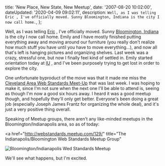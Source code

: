 


  title: 'New Place, New State, New Meetup',
  date: '2007-08-20 10:02:00',
  dateUpdated: '2020-04-09 09:02:11',
  description: `Well, as I was telling Eric , I've officially moved. Sunny Bloomington, Indiana is the city I now call home.`,
};

Well, as I was telling [Eric](http://www.wileymedia.com/weblog/ 'Eric Wiley') , I've officially moved. Sunny [Bloomington, Indiana](http://maps.google.com/maps?q=Bloomington,+IN,+USA&ie=UTF8&z=12&iwloc=addr&om=1 'Bloomington, IN') is the city I now call home. Emily and I have mostly finished putting everything away and moving around our furniture (you really don't realize how much stuff you have until you have to move everything...), and now all that's left is hanging pictures and organizing shelves. Last week was a crazy, stressful one, but now I finally feel kind of settled in. Emily started orientation today at [IU](http://www.iu.edu/ 'Indiana University') , and I've been purposely trying to get lost in order to explore the city.

One unfortunate byproduct of the move was that it made me miss the [Cleveland Area Web Standards Meet-Up](http://webdesign.meetup.com/396/ 'The Cleveland Area Web Standards Meet Up Group') that was last week. I was hoping to make it, since I'm not sure when the next one I'll be able to attend is, seeing as though I'm now a good six hours away. I heard it was a good meetup though, and hopefully they'll only get better. Everyone's been doing a great job (especially Joseph James Frantz for organizing the whole deal), and it's just a very positive thing overall.

Speaking of Meetup groups, there aren't any like-minded meetups in the Bloomington/Indianapolis area, so as of today:

<a
  href="http://webstandards.meetup.com/129/"
  title="The Indianapolis/Bloomington Web Standards Meetup Group"
>
  <Image
    src={meetupbadge}
    alt="Bloomington/Indianapolis Wed Standards Meetup"
  />
</a>

We'll see what happens, but I'm excited.
